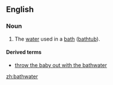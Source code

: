 ==English==

===Noun===
{{en-noun}}

# The [[water]] used in a [[bath]] ([[bathtub]]).

====Derived terms====
* [[throw the baby out with the bathwater]]

{{anagrams:en/aabehrttw}}
[[zh:bathwater]]